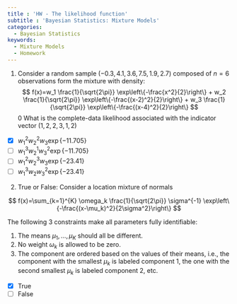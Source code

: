 ```yaml
---
title : 'HW - The likelihood function'
subtitle : 'Bayesian Statistics: Mixture Models'
categories:
  - Bayesian Statistics
keywords:
  - Mixture Models
  - Homework
---
```



1. Consider a random sample $(−0.3,4.1,3.6,7.5,1.9,2.7)$ composed of $n=6$ observations form the mixture with density:
$$
f(x)=w_1 \frac{1}{\sqrt{2\pi}} \exp\left\{-\frac{x^2}{2}\right\} + w_2 \frac{1}{\sqrt{2\pi}} \exp\left\{-\frac{(x-2)^2}{2}\right\} + w_3 \frac{1}{\sqrt{2\pi}} \exp\left\{-\frac{(x-4)^2}{2}\right\}
$$
0
What is the complete-data likelihood associated with the indicator vector 
$(1,2,2,3,1,2)$

- [x] $w_1^2 w_2^2 w_3 \exp\{-11.705\}$
- [ ] $w_1^3 w_2^1 w_3^2 \exp\{-11.705\}$
- [ ] $w_1^2 w_2^3 w_3 \exp\{-23.41\}$
- [ ] $w_1^3 w_2 w_3^2 \exp\{-23.41\}$




2. True or False: Consider a location mixture of normals

$$
f(x)=\sum_{k=1}^{K} \omega_k \frac{1}{\sqrt{2\pi}} \sigma^{-1} \exp\left\{-\frac{(x-\mu_k)^2}{2\sigma^2}\right\}
$$

The following 3 constraints make all parameters fully identifiable:

1. The means  $\mu_1,\ldots,\mu_K$ should all be different.
2. No weight $\omega_k$ is allowed to be zero.
3. The component are ordered based on the values of their means, i.e., the component with the smallest  $\mu_k$ is labeled component 1, the one with the second smallest $\mu_k$ is labeled component 2, etc.


- [x] True
- [ ] False
